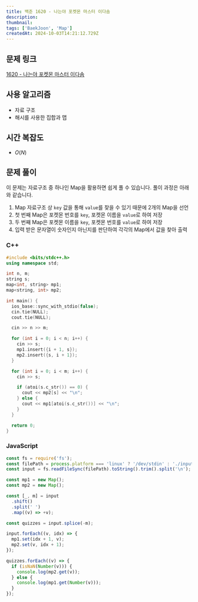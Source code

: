 ```yaml
---
title: 백준 1620 - 나는야 포켓몬 마스터 이다솜
description:
thumbnail:
tags: ['BaekJoon', 'Map']
createdAt: 2024-10-03T14:21:12.729Z
---
```


## 문제 링크

[1620 - 나는야 포켓몬 마스터 이다솜](https://www.acmicpc.net/problem/1620)

## 사용 알고리즘

- 자료 구조
- 해시를 사용한 집합과 맵

## 시간 복잡도

- $O(N)$

## 문제 풀이

이 문제는 자료구조 중 하나인 Map을 활용하면 쉽게 풀 수 있습니다. 풀이 과정은 아래와 같습니다.

1. Map 자료구조 상 `key` 값을 통해 `value`를 찾을 수 있기 때문에 2개의 Map을 선언
2. 첫 번째 Map은 포켓몬 번호를 `key`, 포켓몬 이름을 `value`로 하여 저장
3. 두 번째 Map은 포켓몬 이름을 `key`, 포켓몬 번호를 `value`로 하여 저장
4. 입력 받은 문자열이 숫자인지 아닌지를 판단하여 각각의 Map에서 값을 찾아 출력

### C++

```c++ title="C++"
#include <bits/stdc++.h>
using namespace std;

int n, m;
string s;
map<int, string> mp1;
map<string, int> mp2;

int main() {
  ios_base::sync_with_stdio(false);
  cin.tie(NULL);
  cout.tie(NULL);

  cin >> n >> m;

  for (int i = 0; i < n; i++) {
    cin >> s;
    mp1.insert({i + 1, s});
    mp2.insert({s, i + 1});
  }

  for (int i = 0; i < m; i++) {
    cin >> s;

    if (atoi(s.c_str()) == 0) {
      cout << mp2[s] << "\n";
    } else {
      cout << mp1[atoi(s.c_str())] << "\n";
    }
  }

  return 0;
}
```

### JavaScript

```js title="JavaScript"
const fs = require('fs');
const filePath = process.platform === 'linux' ? '/dev/stdin' : './input.txt';
const input = fs.readFileSync(filePath).toString().trim().split('\n');

const mp1 = new Map();
const mp2 = new Map();

const [_, m] = input
  .shift()
  .split(' ')
  .map((v) => +v);

const quizzes = input.splice(-m);

input.forEach((v, idx) => {
  mp1.set(idx + 1, v);
  mp2.set(v, idx + 1);
});

quizzes.forEach((v) => {
  if (isNaN(Number(v))) {
    console.log(mp2.get(v));
  } else {
    console.log(mp1.get(Number(v)));
  }
});
```
